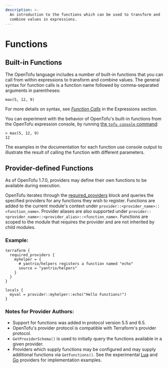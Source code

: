 ```yaml
---
description: >-
  An introduction to the functions which can be used to transform and
  combine values in expressions.
---
```


# Functions

## Built-in Functions

The OpenTofu language includes a number of built-in functions that you can
call from within expressions to transform and combine values. The general
syntax for function calls is a function name followed by comma-separated
arguments in parentheses:

```hcl
max(5, 12, 9)
```

For more details on syntax, see
[_Function Calls_](../../language/expressions/function-calls.mdx)
in the Expressions section.

You can experiment with the behavior of OpenTofu's built-in functions from
the OpenTofu expression console, by running
[the `tofu console` command](../../cli/commands/console.mdx):

```
> max(5, 12, 9)
12
```

The examples in the documentation for each function use console output to
illustrate the result of calling the function with different parameters.

## Provider-defined Functions

As of OpenTofu 1.7.0, providers may define their own functions to be available during
execution.

OpenTofu iterates through the [required_providers](../../language/providers/requirements.mdx) block
and queries the specified providers for any functions they wish to register. Functions are
added to the current module's context under `provider::<provider_name>::<function_name>`.  Provider
aliases are also supported under `provider::<provider_name>::<provider_alias>::<function_name>`.
Functions are scoped to the module that requires the provider and are not inherited by child modules.

### Example:

```hcl
terraform {
  required_providers {
    myhelper = {
      # yantrio/helpers registers a function named "echo"
      source = "yantrio/helpers"
    }
  }
}

locals {
  myval = provider::myhelper::echo("Hello Functions!")
}
```

### Notes for Provider Authors:
* Support for functions was added in protocol version 5.5 and 6.5.
* OpenTofu's provider protocol is compatible with Terraform's provider protocol.
* `GetProviderSchema()` is used to initially query the functions available in a given provider.
* Providers which supply functions may be configured and may supply additional functions via `GetFunctions()`. See the experimental [Lua](https://github.com/opentofu/terraform-provider-lua) and [Go](https://github.com/opentofu/terraform-provider-go) providers for implementation examples.
